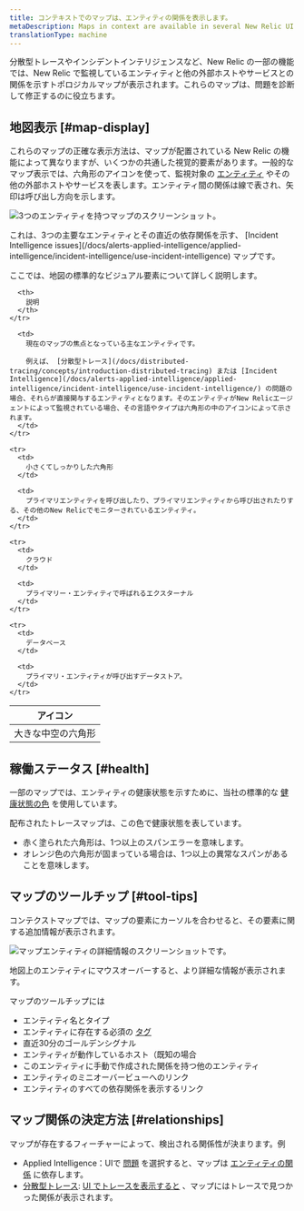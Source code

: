 ```yaml
---
title: コンテキストでのマップは、エンティティの関係を表示します。
metaDescription: Maps in context are available in several New Relic UI locations to show how entities relate to one another.
translationType: machine
---
```




分散型トレースやインシデントインテリジェンスなど、New Relic の一部の機能では、New Relic で監視しているエンティティと他の外部ホストやサービスとの関係を示すトポロジカルマップが表示されます。これらのマップは、問題を診断して修正するのに役立ちます。

## 地図表示 [#map-display]

これらのマップの正確な表示方法は、マップが配置されている New Relic の機能によって異なりますが、いくつかの共通した視覚的要素があります。一般的なマップ表示では、六角形のアイコンを使って、監視対象の [エンティティ](/docs/new-relic-one/use-new-relic-one/core-concepts/what-entity-new-relic) やその他の外部ホストやサービスを表します。エンティティ間の関係は線で表され、矢印は呼び出し方向を示します。

<img
  src={contextMapThreeEntities}
  title="3つのエンティティを持つコンテキストマップです。"
  alt="3つのエンティティを持つマップのスクリーンショット。"
/>

<figcaption>
  これは、3つの主要なエンティティとその直近の依存関係を示す、 [Incident Intelligence issues](/docs/alerts-applied-intelligence/applied-intelligence/incident-intelligence/use-incident-intelligence) マップです。
</figcaption>

ここでは、地図の標準的なビジュアル要素について詳しく説明します。

<table>
  <thead>
    <tr>
      <th style={{ width: "200px" }}>
        アイコン
      </th>

      <th>
        説明
      </th>
    </tr>
  </thead>

  <tbody>
    <tr>
      <td>
        大きな中空の六角形
      </td>

      <td>
        現在のマップの焦点となっている主なエンティティです。

        例えば、 [分散型トレース](/docs/distributed-tracing/concepts/introduction-distributed-tracing) または [Incident Intelligence](/docs/alerts-applied-intelligence/applied-intelligence/incident-intelligence/use-incident-intelligence/) の問題の場合、それらが直接関与するエンティティとなります。そのエンティティがNew Relicエージェントによって監視されている場合、その言語やタイプは六角形の中のアイコンによって示されます。
      </td>
    </tr>

    <tr>
      <td>
        小さくてしっかりした六角形
      </td>

      <td>
        プライマリエンティティを呼び出したり、プライマリエンティティから呼び出されたりする、その他のNew Relicでモニターされているエンティティ。
      </td>
    </tr>

    <tr>
      <td>
        クラウド
      </td>

      <td>
        プライマリー・エンティティで呼ばれるエクスターナル
      </td>
    </tr>

    <tr>
      <td>
        データベース
      </td>

      <td>
        プライマリ・エンティティが呼び出すデータストア。
      </td>
    </tr>
  </tbody>
</table>

## 稼働ステータス [#health]

一部のマップでは、エンティティの健康状態を示すために、当社の標準的な [健康状態の色](/docs/alerts-applied-intelligence/new-relic-alerts/alert-conditions/view-entity-health-status-find-entities-without-alert-conditions/#colors) を使用しています。

配布されたトレースマップは、この色で健康状態を表しています。

* 赤く塗られた六角形は、1つ以上のスパンエラーを意味します。
* オレンジ色の六角形が固まっている場合は、1つ以上の異常なスパンがあることを意味します。

## マップのツールチップ [#tool-tips]

コンテクストマップでは、マップの要素にカーソルを合わせると、その要素に関する追加情報が表示されます。

<img
  src={contextMapEntityDetail}
  title="マップエンティティの詳細情報です。"
  alt="マップエンティティの詳細情報のスクリーンショットです。"
/>

<figcaption>
  地図上のエンティティにマウスオーバーすると、より詳細な情報が表示されます。
</figcaption>

マップのツールチップには

* エンティティ名とタイプ
* エンティティに存在する必須の [タグ](/docs/new-relic-one/use-new-relic-one/core-concepts/use-tags-help-organize-find-your-data)
* 直近30分のゴールデンシグナル
* エンティティが動作しているホスト（既知の場合
* このエンティティに手動で作成された関係を持つ他のエンティティ
* エンティティのミニオーバービューへのリンク
* エンティティのすべての依存関係を表示するリンク

## マップ関係の決定方法 [#relationships]

マップが存在するフィーチャーによって、検出される関係性が決まります。例

* Applied Intelligence：UIで [問題](/docs/alerts-applied-intelligence/applied-intelligence/incident-intelligence/use-incident-intelligence/#issue-summary) を選択すると、マップは [エンティティの関係](/docs/apis/nerdgraph/examples/nerdgraph-relationships-api-tutorial) に依存します。
* [分散型トレース](/docs/distributed-tracing/concepts/introduction-distributed-tracing): [UI でトレースを表示すると](/docs/distributed-tracing/ui-data/understand-use-distributed-tracing-ui#trace-map) 、マップにはトレースで見つかった関係が表示されます。
